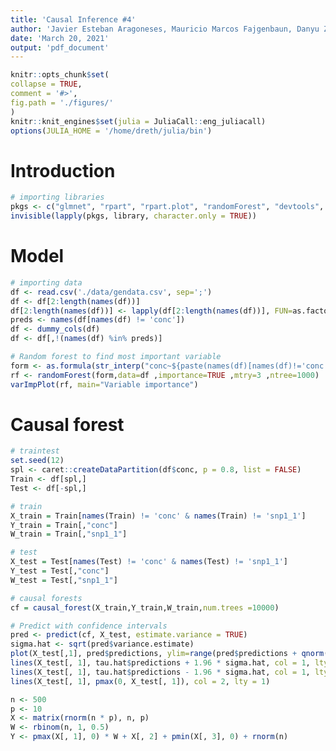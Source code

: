```yaml
---
title: 'Causal Inference #4'
author: 'Javier Esteban Aragoneses, Mauricio Marcos Fajgenbaun, Danyu Zhang, Daniel Alonso'
date: 'March 20, 2021'
output: 'pdf_document'
---
```


```r
knitr::opts_chunk$set(
collapse = TRUE,
comment = '#>',
fig.path = './figures/'
)
knitr::knit_engines$set(julia = JuliaCall::eng_juliacall)
options(JULIA_HOME = '/home/dreth/julia/bin')
```

# Introduction

```r
# importing libraries
pkgs <- c("glmnet", "rpart", "rpart.plot", "randomForest", "devtools", "tidyverse", "knitr", "caret", "xgboost", "causalTree","grf", "fastDummies", "stringr", 'caret')
invisible(lapply(pkgs, library, character.only = TRUE))
```

# Model

```r
# importing data
df <- read.csv('./data/gendata.csv', sep=';')
df <- df[2:length(names(df))]
df[2:length(names(df))] <- lapply(df[2:length(names(df))], FUN=as.factor)
preds <- names(df[names(df) != 'conc'])
df <- dummy_cols(df)
df <- df[,!(names(df) %in% preds)]
```

```r
# Random forest to find most important variable
form <- as.formula(str_interp("conc~${paste(names(df)[names(df)!='conc'], collapse='+')}"))
rf <- randomForest(form,data=df ,importance=TRUE ,mtry=3 ,ntree=1000)
varImpPlot(rf, main="Variable importance")
```


# Causal forest

```r
# traintest
set.seed(12)
spl <- caret::createDataPartition(df$conc, p = 0.8, list = FALSE)
Train <- df[spl,]
Test <- df[-spl,]

# train
X_train = Train[names(Train) != 'conc' & names(Train) != 'snp1_1']
Y_train = Train[,"conc"]
W_train = Train[,"snp1_1"]

# test
X_test = Test[names(Test) != 'conc' & names(Test) != 'snp1_1']
Y_test = Test[,"conc"]
W_test = Test[,"snp1_1"]

# causal forests
cf = causal_forest(X_train,Y_train,W_train,num.trees =10000)

# Predict with confidence intervals
pred <- predict(cf, X_test, estimate.variance = TRUE)
sigma.hat <- sqrt(pred$variance.estimate)
plot(X_test[,1], pred$predictions, ylim=range(pred$predictions + qnorm(0.975) * sigma.hat, pred$predictions - qnorm(0.975) * sigma.hat), xlam = "x", ylab = "tau", type="l")
lines(X_test[, 1], tau.hat$predictions + 1.96 * sigma.hat, col = 1, lty = 2)
lines(X_test[, 1], tau.hat$predictions - 1.96 * sigma.hat, col = 1, lty = 2)
lines(X_test[, 1], pmax(0, X_test[, 1]), col = 2, lty = 1)

```
```r
n <- 500
p <- 10
X <- matrix(rnorm(n * p), n, p)
W <- rbinom(n, 1, 0.5)
Y <- pmax(X[, 1], 0) * W + X[, 2] + pmin(X[, 3], 0) + rnorm(n)
```